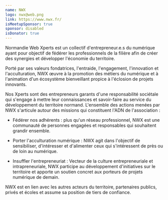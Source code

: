 ```yaml
---
name: NWX
logo: nwx@web.png
link: https://www.nwx.fr/
isMeetupSponsor: true
sponsor: disabled
isDonator: true
---
```


Normandie Web Xperts est un collectif d'entrepreneur.e.s du numérique ayant pour
objectif de fédérer les professionnels de la filière afin de créer des synergies
et développer l'économie du territoire.

Porté par ses valeurs fondatrices, l'entraide, l'engagement, l'innovation et
l'acculturation, NWX œuvre à la promotion des métiers du numérique et à
l'animation d'un écosystème bienveillant propice à l'éclosion de projets
innovants.

Nos Xperts sont des entrepreneurs garants d'une responsabilité sociétale qui
s'engage à mettre leur connaissances et savoir-faire au service du développement
du territoire normand. L'ensemble des actions menées par NWX s'articule autour
des missions qui constituent l'ADN de l'association :

- Fédérer nos adhérents : plus qu'un réseau professionnel, NWX est une
  communauté de personnes engagées et responsables qui souhaitent grandir
  ensemble.

- Porter l'acculturation numérique : NWX agit dans l'objectif de sensibiliser,
  d'intéresser et d'alimenter ceux qui s'intéressent de près ou de loin au
  numérique.

- Insuffler l'entrepreneuriat : Vecteur de la culture entrepreneuriale et
  intrapreneuriale, NWX participe au développement d'initiatives sur le
  territoire et apporte un soutien concret aux porteurs de projets numérique de
  demain.

NWX est en lien avec les autres acteurs du territoire, partenaires publics,
privés et écoles et assume sa position de tiers de confiance.
